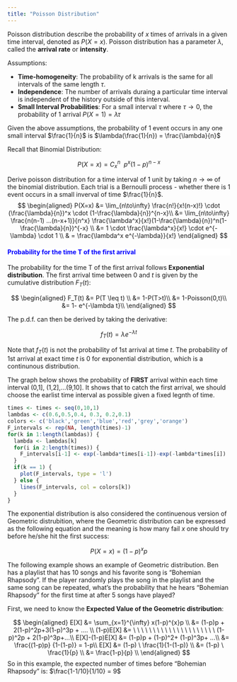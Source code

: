 ```yaml
---
title: "Poisson Distribution"
---
```


Poisson distribution describe the probability of $x$ times of arrivals in a given time interval, denoted as $P(X=x)$. Poisson distribution has a parameter $\lambda$, called the **arrival rate** or **intensity**.

Assumptions:

* **Time-homogeneity**: The probability of k arrivals is the same for all intervals of the same length $\tau$.
* **Independence**: The number of arrivals duraing a particular time interval is independent of the history outside of this interval.
* **Small Interval Probabilities**: For a small interval $\tau$ where $\tau \to 0$, the probability of 1 arrival $P(X=1) = \lambda \tau$


Given the above assumptions, the probability of 1 event occurs in any one small interval $\frac{1}{n}$ is $\lambda(\frac{1}{n}) = \frac{\lambda}{n}$


Recall that Binomial Distribution:

$$P(X=x) = C_x^n \ \ p^x (1-p)^{n-x}$$

Derive poisson distribution for a time interval of 1 unit by taking $n\to\infty$ of the binomial distribution. Each trial is a Bernoulli process - whether there is 1 event occurs in a small inverval of time $\frac{1}{n}$.
$$
\begin{aligned}
P(X=x) &= \lim_{n\to\infty} \frac{n!}{x!(n-x)!} \cdot (\frac{\lambda}{n})^x \cdot (1-\frac{\lambda}{n})^{n-x}\\
&= \lim_{n\to\infty} \frac{n(n-1) ...(n-x+1)}{n^x} \frac{\lambda^x}{x!}(1-\frac{\lambda}{n})^n(1-\frac{\lambda}{n})^{-x} \\
&= 1 \cdot \frac{\lambda^x}{x!} \cdot e^{-\lambda} \cdot 1 \\
& = \frac{\lambda^x e^{-\lambda}}{x!}
\end{aligned} 
$$

<div style="background-color:white;color:blue;matrixOperation:20px;">
#### Probability for the time T of the first arrival
</div>

The probability for the time T of the first arrival follows **Exponential distribution**. The first arrival time between $0$ and $t$ is given by the cumulative distribution $F_T(t)$:

$$
\begin{aligned}
F_T(t) &= P(T \leq t) \\
 &= 1-P(T>t)\\
 &= 1-Poisson(0,t)\\
 &= 1- e^{-\lambda t}\\
\end{aligned} 
$$

The p.d.f. can then be derived by taking the derivative:

$$f_T(t) = \lambda e^{-\lambda t}$$

Note that $f_T(t)$ is not the probability of 1st arrival at time $t$. The probability of 1st arrival at exact time $t$ is 0 for exponential distribution,  which is a continunous distribution.


The graph below shows the probability of **FIRST** arrival within each time interval (0,1], (1,2],...(9,10]. It shows that to catch the first arrival, we should choose the earlist time interval as possible given a fixed legnth of time.


```r
times <- times <- seq(0,10,1)
lambdas <- c(0.6,0.5,0.4, 0.3, 0.2,0.1)
colors <- c('black','green','blue','red','grey','orange')
F_intervals <- rep(NA, length(times)-1)
for(k in 1:length(lambdas)) {
  lambda <- lambdas[k]
  for(i in 2:length(times)) {
    F_intervals[i-1] <- exp(-lambda*times[i-1])-exp(-lambda*times[i])
  }
  if(k == 1) {
    plot(F_intervals, type = 'l')
  } else {
    lines(F_intervals, col = colors[k])
  }
}

```

The exponential distribution is also considered the continuenous version of Geometric distrubition, where the Geometric distribution can be expressed as the following equation and the meaning is how many fail $x$ one should try before he/she hit the first success:

$$P(X=x) = (1-p)^{x}p$$

The following example shows an example of Geometric distribution. Ben has a playlist that has 10 songs and his favorite song is "Bohemian Rhapsody". If the player randomly plays the song in the playlist and the same song can be repeated, what's the probability that he hears "Bohemian Rhapsody" for the first time at after 5 songs have played?

First, we need to know the **Expected Value of the Geometric distribution**: 

$$
\begin{aligned}
E[X] &= \sum_{x=1}^{\infty} x(1-p)^{x}p \\
 &= (1-p)p + 2(1-p)^2p+3(1-p)^3p + .... \\
(1-p)E[X] &= \ \ \ \ \ \ \ \ \ \ \ \ \ \ \ \ \ \ \ \ \ (1-p)^2p + 2(1-p)^3p+...\\
E[X]-(1-p)E[X] &= (1-p)p + (1-p)^2+ (1-p)^3p+ ...\\
&= \frac{(1-p)p} {1-(1-p)} = 1-p\\
E[X] &= (1-p) \ \frac{1}{1-(1-p)} \\
&= (1-p) \ \frac{1}{p} \\
&= \frac{1-p}{p} \\
\end{aligned}
$$
So in this example, the expected number of times before "Bohemian Rhapsody" is: $\frac{1-1/10}{1/10} = 9$





